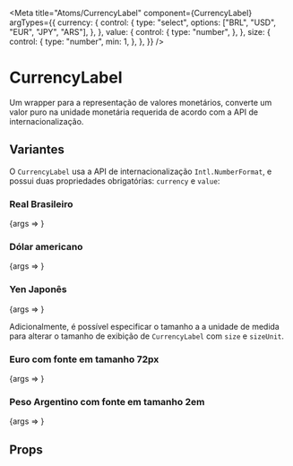 
<Meta
    title="Atoms/CurrencyLabel"
    component={CurrencyLabel}
    argTypes={{
        currency: {
            control: {
                type: "select",
                options: ["BRL", "USD", "EUR", "JPY", "ARS"],
            },
        },
        value: {
            control: {
                type: "number",
            },
        },
        size: {
            control: {
                type: "number",
                min: 1,
            },
        },
    }}
/>


<style>{`
  .flex-container {
    margin: 0 auto;
    display: flex;
    justify-content: center;
    margin: 36px;
  }
`}</style>

# CurrencyLabel

Um wrapper para a representação de valores monetários, converte um valor puro na unidade monetária requerida de acordo
com a API de internacionalização.

<div className="flex-container">
    <CurrencyLabel currency="BRL" value={123.456} />
</div>

## Variantes

O `CurrencyLabel` usa a API de internacionalização `Intl.NumberFormat`, e possui duas propriedades obrigatórias:
`currency` e `value`:

### Real Brasileiro

<Canvas>
    <Story name="Real Brasileiro" args={{ currency: "BRL", value: 123.456 }}>
        {args => <CurrencyLabel {...args} />}
    </Story>
</Canvas>

### Dólar americano

<Canvas>
    <Story name="Dólar Americano" args={{ currency: "USD", value: 456.789 }}>
        {args => <CurrencyLabel {...args} />}
    </Story>
</Canvas>

### Yen Japonês

<Canvas>
    <Story name="Yen Japonês" args={{ currency: "JPY", value: 3456.789 }}>
        {args => <CurrencyLabel {...args} />}
    </Story>
</Canvas>

Adicionalmente, é possível especificar o tamanho a a unidade de medida para alterar o tamanho de exibição de
`CurrencyLabel` com `size` e `sizeUnit`.

### Euro com fonte em tamanho 72px

<Canvas>
    <Story name="Euro (72px)" args={{ currency: "EUR", value: 123.456, size: 72 }}>
        {args => <CurrencyLabel {...args} />}
    </Story>
</Canvas>

### Peso Argentino com fonte em tamanho 2em

<Canvas>
    <Story name="Peso Argentino (2em)" args={{ currency: "ARS", value: 123.456, size: 2, sizeUnit: "em" }}>
        {args => <CurrencyLabel {...args} />}
    </Story>
</Canvas>

## Props

<ArgsTable of={CurrencyLabel} />
